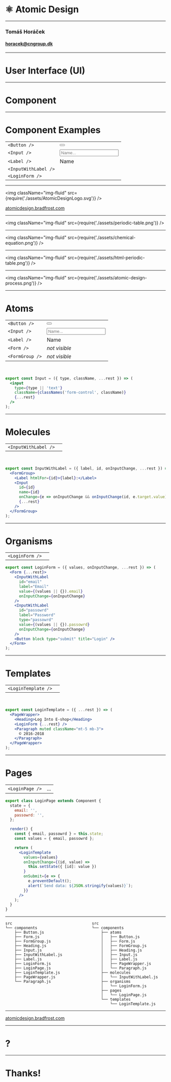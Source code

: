 


<Head>
  <title>⚛️ Atomic Design</title>
  <style type="text/css">
    {require('./assets/bootstrap.css').toString()}
    {require('./src/main.css').toString()}
  </style>
</Head>

# ⚛️ Atomic Design

<hr />

### Tomáš Horáček

#### <horacek@cngroup.dk>

---

# User Interface (UI)

---

# Component

---

# Component Examples

|   |   |
|---|---|
| `<Button />` | <Button title="Hello" /> |
| `<Input />` | <Input placeholder="Name..."/> |
| `<Label />` | <Label>Name</Label> |
| `<InputWithLabel />` | <InputWithLabel id="name" label="Name" /> |
| `<LoginForm />` | <LoginForm /> |

---

<img className="img-fluid" src={require('./assets/AtomicDesignLogo.svg')} />

[atomicdesign.bradfrost.com](http://atomicdesign.bradfrost.com/)

---

<img className="img-fluid" src={require('./assets/periodic-table.png')} />

---

<img className="img-fluid" src={require('./assets/chemical-equation.png')} />

---

<img className="img-fluid" src={require('./assets/html-periodic-table.png')} />

---

<img className="img-fluid" src={require('./assets/atomic-design-process.png')} />

---

# Atoms

|   |   |
|---|---|
| `<Button />` | <Button title="Hello" /> |
| `<Input />` | <Input placeholder="Name..."/> |
| `<Label />` | <Label>Name</Label> |
| `<Form />` | *not visible* |
| `<FormGroup />` | *not visible* |

<br />

```jsx
export const Input = ({ type, className, ...rest }) => (
  <input
    type={type || 'text'}
    className={classNames('form-control', className)}
    {...rest}
  />
);
```

---

# Molecules

|   |   |
|---|---|
| `<InputWithLabel />` | <InputWithLabel id="name" label="Name" /> |

<br />

```jsx
export const InputWithLabel = ({ label, id, onInputChange, ...rest }) => (
  <FormGroup>
    <Label htmlFor={id}>{label}:</Label>
    <Input
      id={id}
      name={id}
      onChange={e => onInputChange && onInputChange(id, e.target.value)}
      {...rest}
    />
  </FormGroup>
);
```

---

# Organisms

|   |   |
|---|---|
| `<LoginForm />` | <LoginForm /> |

```jsx
export const LoginForm = ({ values, onInputChange, ...rest }) => (
  <Form {...rest}>
    <InputWithLabel
      id="email"
      label="Email"
      value={(values || {}).email}
      onInputChange={onInputChange}
    />
    <InputWithLabel
      id="passowrd"
      label="Password"
      type="passowrd"
      value={(values || {}).passowrd}
      onInputChange={onInputChange}
    />
    <Button block type="submit" title="Login" />
  </Form>
);
```

---

# Templates

|   |   |
|---|---|
| `<LoginTemplate />` | <LoginTemplate /> |

<br />

```jsx
export const LoginTemplate = ({ ...rest }) => (
  <PageWrapper>
    <Heading>Log Into E-shop</Heading>
    <LoginForm {...rest} />
    <Paragraph muted className="mt-5 mb-3">
      © 2016-2018
    </Paragraph>
  </PageWrapper>
);
```

---


# Pages

|   |   |
|---|---|
| `<LoginPage />` | ...  |

```jsx
export class LoginPage extends Component {
  state = {
    email: '',
    passowrd: '',
  };

  render() {
    const { email, passowrd } = this.state;
    const values = { email, passowrd };

    return (
      <LoginTemplate
        values={values}
        onInputChange={(id, value) =>
          this.setState({ [id]: value })
        }
        onSubmit={e => {
          e.preventDefault();
          alert(`Send data: ${JSON.stringify(values)}`);
        }}
      />
    );
  }
}
```


---

```
src                                   src
└── components                        └── components
    ├── Button.js                         ├── atoms
    ├── Form.js                           │   ├── Button.js
    ├── FormGroup.js                      │   ├── Form.js
    ├── Heading.js                        │   ├── FormGroup.js
    ├── Input.js                          │   ├── Heading.js
    ├── InputWithLabel.js                 │   ├── Input.js
    ├── Label.js                          │   ├── Label.js
    ├── LoginForm.js                      │   ├── PageWrapper.js
    ├── LoginPage.js                      │   └── Paragraph.js
    ├── LoginTemplate.js                  ├── molecules
    ├── PageWrapper.js                    │   └── InputWithLabel.js
    └── Paragraph.js                      ├── organisms
                                          │   └── LoginForm.js
                                          ├── pages
                                          │   └── LoginPage.js
                                          └── templates
                                              └── LoginTemplate.js 
```

---

[atomicdesign.bradfrost.com](http://atomicdesign.bradfrost.com/)

---

# ?

---

# Thanks!
